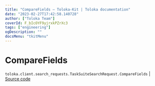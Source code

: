```yaml
---
title: "CompareFields — Toloka-Kit | Toloka documentation"
date: "2023-02-27T17:42:58.140728"
author: ["Toloka Team"]
coverId: F_bIcOYF9yjrxkPZrXc3
tags: ["engineering"]
ogDescription: ""
docsMenu: "tkitMenu"
---
```


# CompareFields
`toloka.client.search_requests.TaskSuiteSearchRequest.CompareFields` | [Source code](https://github.com/Toloka/toloka-kit/blob/v1.1.4/src/client/search_requests.py#L566)